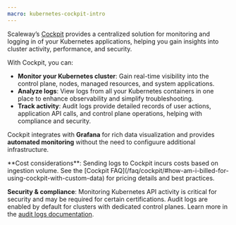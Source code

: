 ```yaml
---
macro: kubernetes-cockpit-intro
---
```


Scaleway’s [Cockpit](/cockpit/quickstart/) provides a centralized solution for monitoring and logging in of your Kubernetes applications, helping you gain insights into cluster activity, performance, and security.

With Cockpit, you can:

- **Monitor your Kubernetes cluster**: Gain real-time visibility into the control plane, nodes, managed resources, and system applications.
- **Analyze logs**: View logs from all your Kubernetes containers in one place to enhance observability and simplify troubleshooting.
- **Track activity**: Audit logs provide detailed records of user actions, application API calls, and control plane operations, helping with compliance and security.

Cockpit integrates with **Grafana** for rich data visualization and provides **automated monitoring** without the need to configuure additional infrastructure.

<Message type="note">  
  **Cost considerations**: Sending logs to Cockpit incurs costs based on ingestion volume. See the [Cockpit FAQ](/faq/cockpit/#how-am-i-billed-for-using-cockpit-with-custom-data) for pricing details and best practices.

  **Security & compliance**: Monitoring Kubernetes API activity is critical for security and may be required for certain certifications. Audit logs are enabled by default for clusters with dedicated control planes. Learn more in the [audit logs documentation](/kubernetes/how-to/access-audit-logs/).
</Message>
